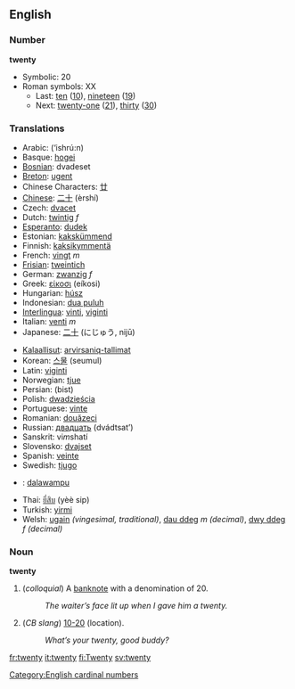==English==
===Number===
'''twenty'''
*Symbolic: 20
*Roman symbols: XX
**Last: [[ten]] ([[10]]), [[nineteen]] ([[19]])
**Next: [[twenty-one]] ([[21]]), [[thirty]] ([[30]])

===Translations===
{{top}}
*Arabic: {{ARchar|[[عشرون]]}} (‘ishrú:n)
*Basque: [[hogei]]
*[[Bosnian]]: dvadeset
*[[Breton]]: [[ugent]]
*Chinese Characters: [[廿]]
*[[Chinese]]: [[二十]] (èrshí)
*Czech: [[dvacet]]
*Dutch: [[twintig]] ''f''
*[[Esperanto]]: [[dudek]]
*Estonian: [[kakskümmend]]
*Finnish: [[kaksikymmentä]]
*French: [[vingt]] ''m''
*[[Frisian]]: [[tweintich]]
*German: [[zwanzig]] ''f''
*Greek: [[είκοσι]] (eíkosi)
*Hungarian: [[húsz]]
*Indonesian: [[dua puluh]]
*[[Interlingua]]: [[vinti]], [[viginti]]
*Italian: [[venti]] ''m''
*Japanese: [[二十]] (にじゅう, nijū)
{{mid}}
*[[Kalaallisut]]: [[arvirsaniq-tallimat]]
*Korean: [[스물]] (seumul)
*Latin: [[viginti]]
*Norwegian: [[tjue]]
*Persian: {{FAchar|[[بيست]]}} (bist)
*Polish: [[dwadzieścia]]
*Portuguese: [[vinte]]
*Romanian: [[douăzeci]]
*Russian: [[двадцать]] (dvádtsat’)
*Sanskrit: vi''m''shatí
*Slovensko: [[dvajset]]
*Spanish: [[veinte]]
*Swedish: [[tjugo]]
*{{tl}}: [[dalawampu]]
*Thai: [[ยี่สิบ]] (yèè sip)
*Turkish: [[yirmi]]
*Welsh: [[ugain]] ''(vingesimal, traditional)'', [[dau ddeg]] ''m (decimal)'', [[dwy ddeg]] ''f (decimal)''
{{bottom}}

===Noun===
'''twenty'''

# (''colloquial'') A [[banknote]] with a denomination of 20.
#: ''The waiter’s face lit up when I gave him a twenty.''
# (''CB slang'') [[10-20]] (location).
#: ''What’s your twenty, good buddy?''

[[Category:English cardinal numbers]]

[[fr:twenty]]
[[it:twenty]]
[[fi:Twenty]]
[[sv:twenty]]